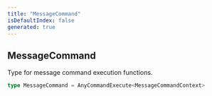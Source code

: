 ```yaml
---
title: "MessageCommand"
isDefaultIndex: false
generated: true
---
```



<!-- This file was generated from the CommandKit source. Do not modify. Instead, re-run the "docgen" script -->


## MessageCommand

<GenerationInfo sourceFile="packages/commandkit/src/app/commands/Context.ts" sourceLine="186" packageName="commandkit" />

Type for message command execution functions.

```ts title="Signature"
type MessageCommand = AnyCommandExecute<MessageCommandContext>
```
